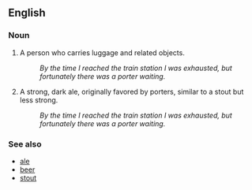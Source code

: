 ==English==

===Noun===
# A person who carries luggage and related objects.
#: ''By the time I reached the train station I was exhausted, but fortunately there was a porter waiting.''
# A strong, dark ale, originally favored by porters, similar to a stout but less strong.
#: ''By the time I reached the train station I was exhausted, but fortunately there was a porter waiting.'' <!-- I suspect, alas, that this will have to change. -->

===See also===
*[[ale]]
*[[beer]]
*[[stout]]